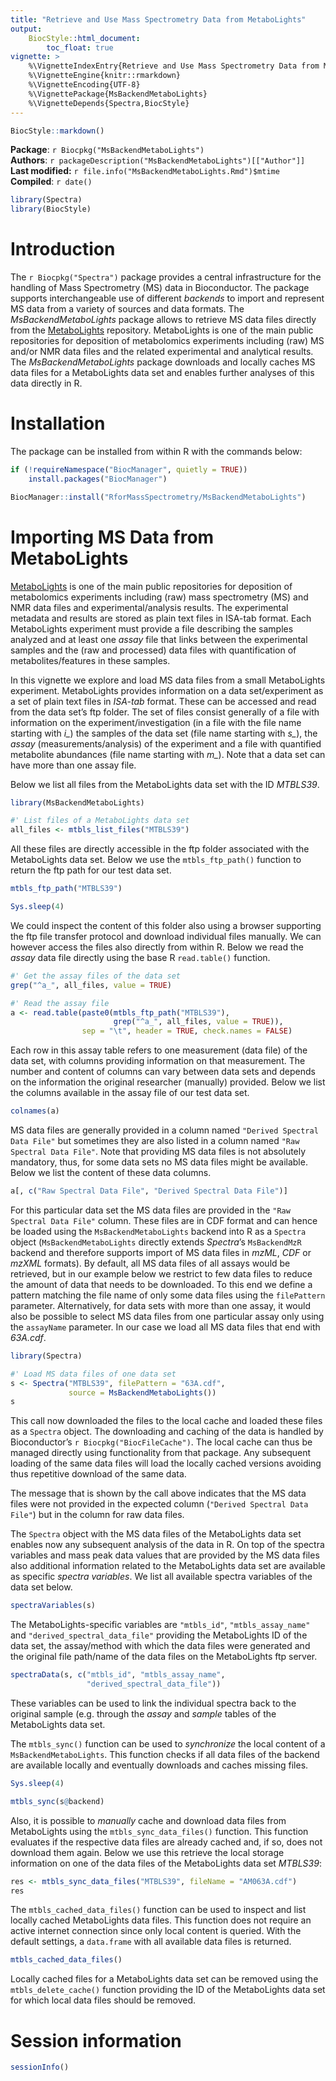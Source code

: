 ```yaml
---
title: "Retrieve and Use Mass Spectrometry Data from MetaboLights"
output:
    BiocStyle::html_document:
        toc_float: true
vignette: >
    %\VignetteIndexEntry{Retrieve and Use Mass Spectrometry Data from MetaboLights}
    %\VignetteEngine{knitr::rmarkdown}
    %\VignetteEncoding{UTF-8}
    %\VignettePackage{MsBackendMetaboLights}
    %\VignetteDepends{Spectra,BiocStyle}
---
```


```r
BiocStyle::markdown()
```

**Package**: `r Biocpkg("MsBackendMetaboLights")`<br />
**Authors**: `r packageDescription("MsBackendMetaboLights")[["Author"]] `<br />
**Last modified:** `r file.info("MsBackendMetaboLights.Rmd")$mtime`<br />
**Compiled**: `r date()`

```r
library(Spectra)
library(BiocStyle)
```

# Introduction

The `r Biocpkg("Spectra")` package provides a central infrastructure for the
handling of Mass Spectrometry (MS) data in Bioconductor. The package supports
interchangeable use of different *backends* to import and represent MS data from
a variety of sources and data formats. The *MsBackendMetaboLights* package
allows to retrieve MS data files directly from the
[MetaboLights](https://www.ebi.ac.uk/metabolights/) repository. MetaboLights is
one of the main public repositories for deposition of metabolomics experiments
including (raw) MS and/or NMR data files and the related experimental and
analytical results. The *MsBackendMetaboLights* package downloads and locally
caches MS data files for a MetaboLights data set and enables further analyses of
this data directly in R.


# Installation

The package can be installed from within R with the commands below:

```r
if (!requireNamespace("BiocManager", quietly = TRUE))
    install.packages("BiocManager")

BiocManager::install("RforMassSpectrometry/MsBackendMetaboLights")
```


# Importing MS Data from MetaboLights

[MetaboLights](https://www.ebi.ac.uk/metabolights/) is one of the main public
repositories for deposition of metabolomics experiments including (raw) mass
spectrometry (MS) and NMR data files and experimental/analysis results. The
experimental metadata and results are stored as plain text files in ISA-tab
format. Each MetaboLights experiment must provide a file describing the samples
analyzed and at least one *assay* file that links between the experimental
samples and the (raw and processed) data files with quantification of
metabolites/features in these samples.

In this vignette we explore and load MS data files from a small MetaboLights
experiment. MetaboLights provides information on a data set/experiment as a set
of plain text files in *ISA-tab* format. These can be accessed and read from the
data set's ftp folder. The set of files consist generally of a file with
information on the experiment/investigation (in a file with the file name
starting with *i_*) the samples of the data set (file name starting with *s_*),
the *assay* (measurements/analysis) of the experiment and a file with quantified
metabolite abundances (file name starting with *m_*). Note that a data set can
have more than one assay file.

Below we list all files from the MetaboLights data set with the ID *MTBLS39*.

```r
library(MsBackendMetaboLights)

#' List files of a MetaboLights data set
all_files <- mtbls_list_files("MTBLS39")
```

All these files are directly accessible in the ftp folder associated with the
MetaboLights data set. Below we use the `mtbls_ftp_path()` function to return
the ftp path for our test data set.

```r
mtbls_ftp_path("MTBLS39")
```

```r
Sys.sleep(4)
```

We could inspect the content of this folder also using a browser supporting the
ftp file transfer protocol and download individual files manually. We can
however access the files also directly from within R. Below we read the *assay*
data file directly using the base R `read.table()` function.

```r
#' Get the assay files of the data set
grep("^a_", all_files, value = TRUE)

#' Read the assay file
a <- read.table(paste0(mtbls_ftp_path("MTBLS39"),
                       grep("^a_", all_files, value = TRUE)),
                sep = "\t", header = TRUE, check.names = FALSE)
```

Each row in this assay table refers to one measurement (data file) of the data
set, with columns providing information on that measurement. The number and
content of columns can vary between data sets and depends on the information the
original researcher (manually) provided. Below we list the columns available in
the assay file of our test data set.

```r
colnames(a)
```

MS data files are generally provided in a column named `"Derived Spectral Data
File"` but sometimes they are also listed in a column named `"Raw Spectral Data
File"`. Note that providing MS data files is not absolutely mandatory, thus, for
some data sets no MS data files might be available. Below we list the content of
these data columns.

```r
a[, c("Raw Spectral Data File", "Derived Spectral Data File")]
```

For this particular data set the MS data files are provided in the `"Raw
Spectral Data File"` column. These files are in CDF format and can hence be
loaded using the `MsBackendMetaboLights` backend into R as a `Spectra` object
(`MsBackendMetaboLights` directly extends *Spectra*'s `MsBackendMzR` backend and
therefore supports import of MS data files in *mzML*, *CDF* or *mzXML*
formats). By default, all MS data files of all assays would be retrieved, but in
our example below we restrict to few data files to reduce the amount of data
that needs to be downloaded. To this end we define a pattern matching the file
name of only some data files using the `filePattern` parameter. Alternatively,
for data sets with more than one assay, it would also be possible to select MS
data files from one particular assay only using the `assayName` parameter. In
our case we load all MS data files that end with *63A.cdf*.

```r
library(Spectra)

#' Load MS data files of one data set
s <- Spectra("MTBLS39", filePattern = "63A.cdf",
             source = MsBackendMetaboLights())
s
```

This call now downloaded the files to the local cache and loaded these files as
a `Spectra` object. The downloading and caching of the data is handled by
Bioconductor's `r Biocpkg("BiocFileCache")`. The local cache can thus be managed
directly using functionality from that package. Any subsequent loading of the
same data files will load the locally cached versions avoiding thus repetitive
download of the same data.

The message that is shown by the call above indicates that the MS data files
were not provided in the expected column (`"Derived Spectral Data File"`) but in
the column for raw data files.

The `Spectra` object with the MS data files of the MetaboLights data set enables
now any subsequent analysis of the data in R. On top of the spectra variables
and mass peak data values that are provided by the MS data files also additional
information related to the MetaboLights data set are available as specific
*spectra variables*. We list all available spectra variables of the data set
below.

```r
spectraVariables(s)
```

The MetaboLights-specific variables are `"mtbls_id"`, `"mtbls_assay_name"` and
`"derived_spectral_data_file"` providing the MetaboLights ID of the data set,
the assay/method with which the data files were generated and the original file
path/name of the data files on the MetaboLights ftp server.

```r
spectraData(s, c("mtbls_id", "mtbls_assay_name",
                 "derived_spectral_data_file"))
```

These variables can be used to link the individual spectra back to the original
sample (e.g. through the *assay* and *sample* tables of the MetaboLights data
set.

The `mtbls_sync()` function can be used to *synchronize* the local content of a
`MsBackendMetaboLights`. This function checks if all data files of the backend
are available locally and eventually downloads and caches missing files.

```r
Sys.sleep(4)
```

```r
mtbls_sync(s@backend)
```

Also, it is possible to *manually* cache and download data files from
MetaboLights using the `mtbls_sync_data_files()` function. This function
evaluates if the respective data files are already cached and, if so, does not
download them again. Below we use this retrieve the local storage information on
one of the data files of the MetaboLights data set *MTBLS39*:

```r
res <- mtbls_sync_data_files("MTBLS39", fileName = "AM063A.cdf")
res
```

The `mtbls_cached_data_files()` function can be used to inspect and list locally
cached MetaboLights data files. This function does not require an active
internet connection since only local content is queried. With the default
settings, a `data.frame` with all available data files is returned.

```r
mtbls_cached_data_files()
```

Locally cached files for a MetaboLights data set can be removed using the
`mtbls_delete_cache()` function providing the ID of the MetaboLights data set
for which local data files should be removed.


# Session information

```r
sessionInfo()
```
